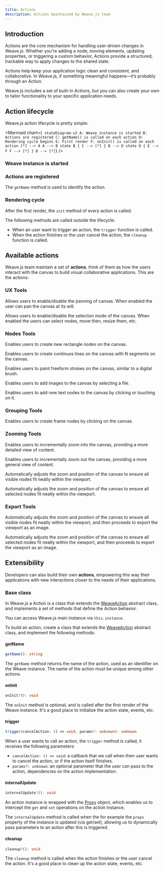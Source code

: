 ```yaml
---
title: Actions
description: Actions maintained by Weave.js team
---
```


## Introduction

Actions are the core mechanism for handling user-driven changes in Weave.js. Whether
you're adding a node, moving elements, updating properties, or triggering a custom behavior,
Actions provide a structured, trackable way to apply changes to the shared state.

Actions help keep your application logic clean and consistent, and collaborative. In Weave.js,
if something meaningful happens—it’s probably through an Action.

Weave.js includes a set of built-in Actions, but you can also create your own to tailor
functionality to your specific application needs.

## Action lifecycle

Weave.js action lifecycle is pretty simple:

<Mermaid
  chart={`
stateDiagram-v2
  A: Weave instance is started
  B: Actions are registered
  C: getName() is called on each action
  D: Rendering cycle begins
  E: First render
  F: onInit() is called on each action
  [*] --> A
  A --> B
  state B {
    C --> [*]
  }
  B --> D
  state D {
    E --> F
    F --> [*]
  }
  D --> [*]`}
/>

<div className="fd-steps">

<div className="[&_h3]:fd-step">

### Weave instance is started

</div>

<div className="[&_h3]:fd-step">

### Actions are registered

The `getName` method is used to identify the action.

</div>

<div className="[&_h3]:fd-step">

### Rendering cycle

After the first render, the `init` method of every action is called.

</div>
</div>

<Callout title="Decoupled from the lifecycle">

The following methods are called outside the lifecycle:

- When an user want to trigger an action, the `trigger` function is called.
- When the action finishes or the user cancel the action, the `cleanup` function is called.

</Callout>

## Available actions

Weave.js team maintain a set of **actions**, think of them as how the users interact with
the canvas to build visual collaborative applications. This are the actions:

### UX Tools

<Cards>

<Card href="/docs/main/build/actions/move-tool" title='Move Tool'>

Allows users to enable/disable the panning of canvas. When enabled the user can pan the canvas
at its will.

</Card>

<Card href="/docs/main/build/actions/selection-tool" title='Selection Tool'>

Allows users to enable/disable the selection mode of the canvas. When enabled the users can
select nodes, move then, resize them, etc.

</Card>

</Cards>

### Nodes Tools

<Cards>

<Card href="/docs/main/build/actions/rectangle-tool" title='Rectangle Tool'>

Enables users to create new rectangle nodes on the canvas.

</Card>

<Card href="/docs/main/build/actions/pen-tool" title='Pen Tool'>

Enables users to create continuos lines on the canvas with N segments on the canvas.

</Card>

<Card href="/docs/main/build/actions/brush-tool" title='Brush Tool'>

Enables users to paint freeform strokes on the canvas, similar to a digital brush.

</Card>

<Card href="/docs/main/build/actions/image-tool" title='Image Tool'>

Enables users to add images to the canvas by selecting a file.

</Card>

<Card href="/docs/main/build/actions/text-tool" title='Text Tool'>

Enables users to add new text nodes to the canvas by clicking or touching on it.

</Card>

</Cards>

### Grouping Tools

<Cards>

<Card href="/docs/main/build/actions/frame-tool" title='Frame Tool'>

Enables users to create frame nodes by clicking on the canvas.

</Card>

</Cards>

### Zooming Tools

<Cards>

<Card href="/docs/main/build/actions/zoom-in-tool" title='Zoom In Tool'>

Enables users to incrementally zoom into the canvas, providing a more detailed view of
content.

</Card>

<Card href="/docs/main/build/actions/zoom-out-tool" title='Zoom Out Tool'>

Enables users to incrementally zoom out the canvas, providing a more general view of
content.

</Card><Card href="/docs/main/build/actions/fit-to-screen-tool" title='Fit to Screen Tool'>

Automatically adjusts the zoom and position of the canvas to ensure all visible nodes
fit neatly within the viewport.

</Card>

<Card href="/docs/main/build/actions/fit-to-selection-tool" title='Fit to Selection Tool'>

Automatically adjusts the zoom and position of the canvas to ensure all selected nodes
fit neatly within the viewport.

</Card>

</Cards>

### Export Tools

<Cards>

<Card href="/docs/main/build/actions/export-stage-tool" title='Export Stage Tool'>

Automatically adjusts the zoom and position of the canvas to ensure all visible nodes
fit neatly within the viewport, and then proceeds to export the viewport as an image.

</Card>

<Card href="/docs/main/build/actions/export-node-tool" title='Export Node Tool'>

Automatically adjusts the zoom and position of the canvas to ensure all selected nodes
fit neatly within the viewport, and then proceeds to export the viewport as an image.

</Card>

</Cards>

## Extensibility

Developers can also build their own **actions**, empowering this way their applications
with new interactions closer to the needs of their applications.

### Base class

In Weave.js a Action is a class that extends the
[WeaveAction](https://github.com/InditexTech/weavejs/blob/main/code/packages/sdk/src/actions/action.ts)
abstract class, and implements a set of methods that define the Action behavior.

<Callout title="Access the Weave instance">

You can access Weave.js main instance via `this.instance`.

</Callout>

To build an action, create a class that extends the [WeaveAction](https://github.com/InditexTech/weavejs/blob/main/code/packages/sdk/src/actions/action.ts)
abstract class, and implement the following methods:

#### getName

```ts
getName(): string
```

The `getName` method returns the name of the action, used as an identifier
on the Weave instance. The name of the action must be unique among other actions.

#### onInit

```ts
onInit?(): void
```

The `onInit` method is optional, and is called after the first render of the
Weave instance. It's a good place to initialize the action state, events, etc.

#### trigger

```ts
trigger(cancelAction: () => void, params?: unknown): unknown
```

When a user wants to call an action, the `trigger` method is called, it receives
the following parameters:

- `cancelAction: () => void`: a callback that we call when then user wants to cancel
  the action, or if the action itself finishes.
- `params?: unknown`: an optional parameter that the user can pass to the action, dependencies
  on the action implementation.

#### internalUpdate

```ts
internalUpdate?(): void
```

An action instance is wrapped with the
[Proxy](https://developer.mozilla.org/en-US/docs/Web/JavaScript/Reference/Global_Objects/Proxy)
object, which enables us to intercept the `get` and `set` operations on the action instance.

The `internalUpdate` method is called when the for example the `props` property of the instance
is updated (via get/set), allowing us to dynamically pass parameters to an action after this is
triggered.

#### cleanup

```ts
cleanup?(): void
```

The `cleanup` method is called when the action finishes or the user cancel the action. It's a
good place to clean up the action state, events, etc.
